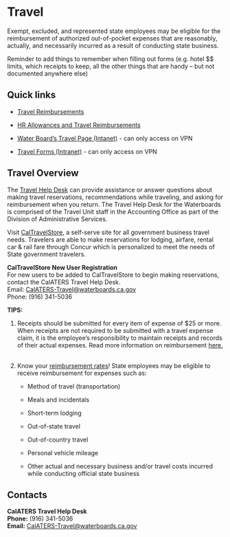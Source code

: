 # Travel

Exempt, excluded, and represented state employees may be eligible for the reimbursement of authorized out-of-pocket expenses that are reasonably, actually, and necessarily incurred as a result of conducting state business.

::: callout-note
Reminder to add things to remember when filling out forms (e.g. hotel \$\$ limits, which receipts to keep, all the other things that are handy -- but not documented anywhere else)
:::

## Quick links

-   [Travel Reimbursements](https://www.calhr.ca.gov/employees/pages/travel-reimbursements.aspx) 

-   [HR Allowances and Travel Reimbursements](https://hrmanual.calhr.ca.gov/Home/ManualItem/1/2203) 

-   [Water Board's Travel Page (Intanet)](https://waternet.waterboards.ca.gov/das/accounting/travel.shtml) - can only access on VPN 

-   [Travel Forms (Intranet)](https://waternet.waterboards.ca.gov/das/forms/index.php?form_category=Travel&=Submit+Query) - can only access on VPN 

## Travel Overview

The [Travel Help Desk](https://www.sco.ca.gov/calaters_global.html) can provide assistance or answer questions about making travel reservations, recommendations while traveling, and asking for reimbursement when you return. The Travel Help Desk for the Waterboards is comprised of the Travel Unit staff in the Accounting Office as part of the Division of Administrative Services. 

Visit [CalTravelStore](http://www.caltravelstore.com/), a self-serve site for all government business travel needs. Travelers are able to make reservations for lodging, airfare, rental car & rail fare through Concur which is personalized to meet the needs of State government travelers.\

**CalTravelStore New User Registration**\
For new users to be added to CalTravelStore to begin making reservations, contact the CalATERS Travel Help Desk.\
Email: [CalATERS-Travel\@waterboards.ca.gov](mailto:CalATERS-Travel@waterboards.ca.gov)\
Phone: (916) 341-5036

**TIPS:**

1.  Receipts should be submitted for every item of expense of \$25 or more. When receipts are not required to be submitted with a travel expense claim, it is the employee's responsibility to maintain receipts and records of their actual expenses. Read more information on reimbursement [here.](https://hrmanual.calhr.ca.gov/Home/ManualItem/1/2203)  

2.  Know your [reimbursement rates](https://www.calhr.ca.gov/employees/Pages/travel-reimbursements.aspx)! State employees may be eligible to receive reimbursement for expenses such as:

    -   Method of travel (transportation)

    -   Meals and incidentals

    -   Short-term lodging

    -   Out-of-state travel

    -   Out-of-country travel

    -   Personal vehicle mileage 

    -   Other actual and necessary business and/or travel costs incurred while conducting official state business

## Contacts

**CalATERS Travel Help Desk**\
**Phone:** (916) 341-5036\
**Email:** [CalATERS-Travel\@waterboards.ca.gov](mailto:CalATERS-Travel@waterboards.ca.gov)
